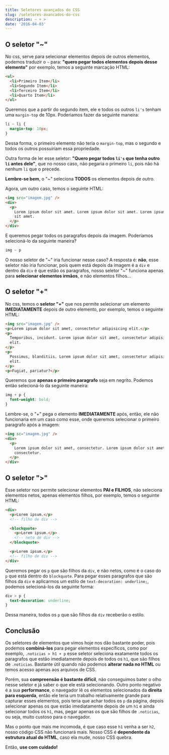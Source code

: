 ```yaml
---
title: Seletores avançados do CSS
slug: /seletores-avancados-do-css
description: ~ + >
date: '2016-04-03'
---
```


## O seletor "~"

No css, serve para selecionar elementos depois de outros elementos, podemos
traduzir o `~` para: **"quero pegar todos elementos depois desse elemento"** por
exemplo, temos a seguinte marcação HTML:

```html
<ul>
  <li>Primeiro Item</li>
  <li>Segundo Item</li>
  <li>Terceiro Item</li>
  <li>Quarto Item</li>
</ul>
```

Queremos que a partir do segundo item, ele e todos os outros `li's` tenham uma
`margin-top` de 10px. Poderiamos fazer da seguinte maneira:

```css
li ~ li {
  margin-top: 10px;
}
```

Dessa forma, o primeiro elemento não teria o `margin-top`, mas o segundo e todos
os outros possuiriam essa propriedade.

Outra forma de ler esse seletor: **"Quero pegar todos `li's` que tenha outro
`li` antes dele"**, que no nosso caso, não pegaria o primeiro `li`, pois não há
nenhum `li` que o precede.

**Lembre-se bem**, o "~" seleciona **TODOS** os elementos depois de outro.

Agora, um outro caso, temos o seguinte HTML:

```html
<img src="imagem.jpg" />
<div>
  <p>
    Lorem ipsum dolor sit amet. Lorem ipsum dolor sit amet. Lorem ipsum dolor
    sit amet.
  </p>
</div>
```

E queremos pegar todos os paragrafos depois da imagem. Poderíamos selecioná-lo
da seguinte maneira?

```css
img ~ p
```

O nosso seletor de "~" iria funcionar nesse caso? A resposta é: **não**, esse
seletor não iria funcionar, pois quem está depois da imagem é a `div` e dentro
da `div` é que estão os paragrafos, nosso seletor "~" funciona apenas para
**selecionar elementos irmãos**, e não elementos filhos...

## O seletor "+"

No css, temos o **seletor "+"** que nos permite selecionar um elemento
**IMEDIATAMENTE** depois de outro elemento, por exemplo, temos o seguinte HTML:

```html
<img src="imagem.jpg" />
<p>Lorem ipsum dolor sit amet, consectetur adipisicing elit.</p>
<p>
  Temporibus, incidunt. Lorem ipsum dolor sit amet, consectetur adipisicing
  elit.
</p>
<p>
  Possimus, blanditiis. Lorem ipsum dolor sit amet, consectetur adipisicing
  elit.
</p>
<p>Fugiat, pariatur?</p>
```

Queremos que **apenas o primeiro paragrafo** seja em negrito. Podemos então
selecioná-lo da seguinte maneira:

```css
img + p {
  font-weight: bold;
}
```

Lembre-se, o "+" pega o elemento **IMEDIATAMENTE** após, então, ele não
funcionaria em um caso como esse, onde queremos selecionar o primeiro paragrafo
após a imagem:

```html
<img sc="imagem.jpg" />
<div>
  <p>
    Lorem ipsum dolor sit amet, consectetur. Lorem ipsum dolor sit amet,
    consectetur.
  </p>
</div>
```

## O seletor ">"

Esse seletor nos permite selecionar elementos **PAI e FILHOS**, não seleciona
elementos netos, apenas elementos filhos, por exemplo, temos o seguinte HTML:

```html
<div>
  <p>Lorem ipsum.</p>
  <!-- filho de div -->

  <blockquote>
    <p>Lorem ipsum.</p>
    <!-- neto de div -->
  </blockquote>

  <p>Lorem ipsum.</p>
  <!-- filho de div -->
</div>
```

Queremos pegar os `p` que são filhos da `div`, e não netos, como é o caso do `p`
que está dentro do `blockquote`. Para pegar esses paragrafos que são filhos da
`div` e aplicarmos um estilo de `text-decoration: underline;`, podemos
selecioná-los da seguinte forma:

```css
div > p {
  text-decoration: underline;
}
```

Dessa maneira, todos os `p` que são filhos da `div` receberão o estilo.

## Conclusão

Os seletores de elementos que vimos hoje nos dão bastante poder, pois podemos
**combiná-los** para pegar elementos específicos, como por exemplo,
`.noticias > h1 + p` esse seletor seleciona exatamente todos os paragrafos que
estão imediatamente depois de todos os `h1`, que são filhos de `.noticias`.
Bastante útil quando não podemos **alterar nada no HTML** ou temos acesso apenas
aos arquivos de CSS.

Porém, sua **compreensão é bastante difícil**, não conseguimos bater o olho
nesse seletor e já saber o que ele está selecionando. Outro ponto negativo é a
sua **performance**, o navegador lê os elementos selecionados da
**direita para esquerda**, então ele teria um trabalho relativamente grande para
capturar esses elementos, pois teria que achar todos os `p` da página, depois
selecionar apenas os que estão imediatamente depois de um `h1` e ainda
selecionar todos os `h1`, mas, pegar apenas os que são filhos de `.noticias`,
ou seja, muito custoso para o navegador.

Mas o ponto que mais me incomoda, é que caso esse `h1` venha a ser `h2`, nosso
código CSS não funcionará mais. Nosso CSS é
**dependente da estrutura atual do HTML**, caso ela mude, nosso CSS quebra.

Então, **use com cuidado!**
